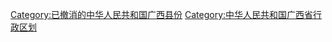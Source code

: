 [[Category:已撤消的中华人民共和国广西县份|Category:已撤消的中华人民共和国广西县份]]
[[Category:中华人民共和国广西省行政区划|Category:中华人民共和国广西省行政区划]]